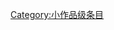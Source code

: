 {{catmore1|[[Wikipedia:篮球专题|Wikipedia:篮球专题]]}}
{{Articles by Quality|topic=篮球|class=stub}}
{{CategoryTOC}}
{{emptycat}}

[[Category:小作品级条目|Category:小作品级条目]]